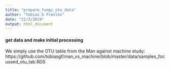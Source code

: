 ```yaml
---
title: "prepare_fungi_otu_data"
author: "Tobias G Frøslev"
date: "21/3/2019"
output: html_document
---
```


#### get data and make initial processing ####
We simply use the OTU table from the Man against machine study:
https://github.com/tobiasgf/man_vs_machine/blob/master/data/samples_focussed_otu_tab.RDS
